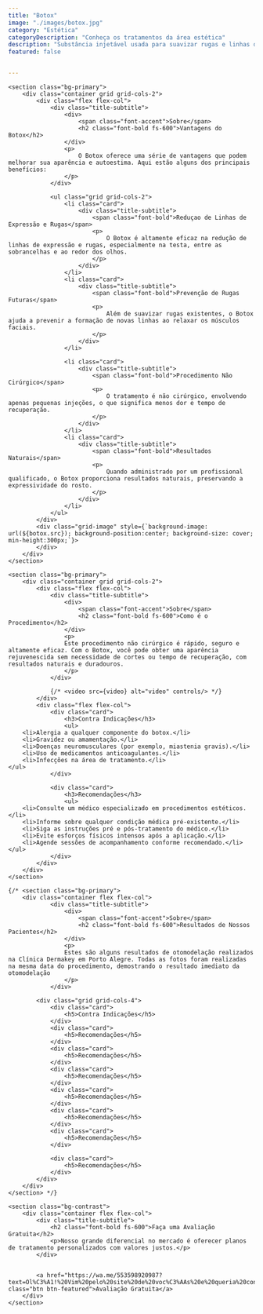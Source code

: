 ```yaml
---
title: "Botox"
image: "./images/botox.jpg"
category: "Estética"
categoryDescription: "Conheça os tratamentos da área estética"
description: "Substância injetável usada para suavizar rugas e linhas de expressão no rosto, proporcionando uma aparência mais jovem."
featured: false


---
```



	<section class="bg-primary">
		<div class="container grid grid-cols-2">
			<div class="flex flex-col">
				<div class="title-subtitle">
					<div>
						<span class="font-accent">Sobre</span>
						<h2 class="font-bold fs-600">Vantagens do Botox</h2>
					</div>
					<p>
						O Botox oferece uma série de vantagens que podem melhorar sua aparência e autoestima. Aqui estão alguns dos principais benefícios:
					</p>
				</div>

				<ul class="grid grid-cols-2">
					<li class="card">
						<div class="title-subtitle">
							<span class="font-bold">Reduçao de Linhas de Expressão e Rugas</span>
							<p>
								O Botox é altamente eficaz na redução de linhas de expressão e rugas, especialmente na testa, entre as sobrancelhas e ao redor dos olhos.
							</p>
						</div>
					</li>
					<li class="card">
						<div class="title-subtitle">
							<span class="font-bold">Prevenção de Rugas Futuras</span>
							<p>
								Além de suavizar rugas existentes, o Botox ajuda a prevenir a formação de novas linhas ao relaxar os músculos faciais.
							</p>
						</div>
					</li>

					<li class="card">
						<div class="title-subtitle">
							<span class="font-bold">Procedimento Não Cirúrgico</span>
							<p>
								O tratamento é não cirúrgico, envolvendo apenas pequenas injeções, o que significa menos dor e tempo de recuperação.
							</p>
						</div>
					</li>
					<li class="card">
						<div class="title-subtitle">
							<span class="font-bold">Resultados Naturais</span>
							<p>
								Quando administrado por um profissional qualificado, o Botox proporciona resultados naturais, preservando a expressividade do rosto.
							</p>
						</div>
					</li>
				</ul>
			</div>
			<div class="grid-image" style={`background-image: url(${botox.src}); background-position:center; background-size: cover; min-height:300px;`}>
			</div>
		</div>
	</section>

	<section class="bg-primary">
		<div class="container grid grid-cols-2">
			<div class="flex flex-col">
				<div class="title-subtitle">
					<div>
						<span class="font-accent">Sobre</span>
						<h2 class="font-bold fs-600">Como é o Procedimento</h2>
					</div>
					<p>
					Este procedimento não cirúrgico é rápido, seguro e altamente eficaz. Com o Botox, você pode obter uma aparência rejuvenescida sem necessidade de cortes ou tempo de recuperação, com resultados naturais e duradouros.
					</p>
				</div>

				{/* <video src={video} alt="video" controls/> */}
			</div>
			<div class="flex flex-col">
				<div class="card">
					<h3>Contra Indicações</h3>
					<ul>
        <li>Alergia a qualquer componente do botox.</li>
        <li>Gravidez ou amamentação.</li>
        <li>Doenças neuromusculares (por exemplo, miastenia gravis).</li>
        <li>Uso de medicamentos anticoagulantes.</li>
        <li>Infecções na área de tratamento.</li>
    </ul>
				</div>

				<div class="card">
					<h3>Recomendações</h3>
					<ul>
        <li>Consulte um médico especializado em procedimentos estéticos.</li>
        <li>Informe sobre qualquer condição médica pré-existente.</li>
        <li>Siga as instruções pré e pós-tratamento do médico.</li>
        <li>Evite esforços físicos intensos após a aplicação.</li>
        <li>Agende sessões de acompanhamento conforme recomendado.</li>
    </ul>
				</div>
			</div>
		</div>
	</section>

	{/* <section class="bg-primary">
		<div class="container flex flex-col">
				<div class="title-subtitle">
					<div>
						<span class="font-accent">Sobre</span>
						<h2 class="font-bold fs-600">Resultados de Nossos Pacientes</h2>
					</div>
					<p>
					Estes são alguns resultados de otomodelação realizados na Clínica Dermakey em Porto Alegre. Todas as fotos foram realizadas na mesma data do procedimento, demostrando o resultado imediato da otomodelação
					</p>
				</div>

			<div class="grid grid-cols-4">
				<div class="card">
					<h5>Contra Indicações</h5>
				</div>
				<div class="card">
					<h5>Recomendações</h5>
				</div>
				<div class="card">
					<h5>Recomendações</h5>
				</div>
				<div class="card">
					<h5>Recomendações</h5>
				</div>
				<div class="card">
					<h5>Recomendações</h5>
				</div>
				<div class="card">
					<h5>Recomendações</h5>
				</div>
				<div class="card">
					<h5>Recomendações</h5>
				</div>

				<div class="card">
					<h5>Recomendações</h5>
				</div>
			</div>
		</div>
	</section> */}

	<section class="bg-contrast">
		<div class="container flex flex-col">
			<div class="title-subtitle">
				<h2 class="font-bold fs-600">Faça uma Avaliação Gratuita</h2>
				<p>Nosso grande diferencial no mercado é oferecer planos de tratamento personalizados com valores justos.</p>
			</div>


			<a href="https://wa.me/553598920987?text=Ol%C3%A1!%20Vim%20pelo%20site%20de%20voc%C3%AAs%20e%20queria%20conversar..." class="btn btn-featured">Avaliação Gratuita</a>
		</div>
	</section>